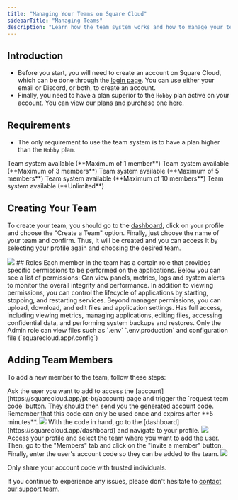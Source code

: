 ```yaml
---
title: "Managing Your Teams on Square Cloud"
sidebarTitle: "Managing Teams"
description: "Learn how the team system works and how to manage your teams"
---
```


## Introduction

- Before you start, you will need to create an account on Square Cloud, which can be done through the [login page](https://squarecloud.app/login). You can use either your email or Discord, or both, to create an account.
- Finally, you need to have a plan superior to the `Hobby` plan active on your account. You can view our plans and purchase one [here](https://squarecloud.app/plans).

## Requirements

- The only requirement to use the team system is to have a plan higher than the `Hobby` plan.

<CardGroup cols={2}>
  <Card title="Standard" icon="star" href="https://squarecloud.app/pay/standard">
    Team system available (**Maximum of 1 member**)
  </Card>
  <Card title="Pro" icon="star" href="https://squarecloud.app/pay/pro">
    Team system available (**Maximum of 3 members**)
  </Card>
  <Card title="Business" icon="star" href="https://squarecloud.app/pay/business">
    Team system available (**Maximum of 5 members**)
  </Card>
  <Card title="Enterprise 32" icon="star" href="https://squarecloud.app/pay/enterprise-32">
    Team system available (**Maximum of 10 members**)
  </Card>
  <Card title="Enterprise 48+" icon="star" href="https://squarecloud.app/pay/enterprise-48">
    Team system available (**Unlimited**)
  </Card>
</CardGroup>

## Creating Your Team

To create your team, you should go to the [dashboard](https://squarecloud.app/dashboard), click on your profile and choose the "Create a Team" option. Finally, just choose the name of your team and confirm. Thus, it will be created and you can access it by selecting your profile again and choosing the desired team.
<Frame>
    <img src="/images/articles/teams/create-team.png" style={{ borderRadius: "0.2rem" }} />
</Frame>
## Roles
Each member in the team has a certain role that provides specific permissions to be performed on the applications. Below you can see a list of permissions:

<AccordionGroup>
  <Accordion title="View" icon="eye">
  Can view panels, metrics, logs and system alerts to monitor the overall integrity and performance.
  </Accordion>

  <Accordion title="Manager" icon="user-tie">
    In addition to viewing permissions, you can control the lifecycle of applications by starting, stopping, and restarting services.
  </Accordion>

  <Accordion title="Maintain" icon="wrench">
    Beyond manager permissions, you can upload, download, and edit files and application settings.
  </Accordion>

  <Accordion title="Admin" icon="user-shield">
    Has full access, including viewing metrics, managing applications, editing files, accessing confidential data, and performing system backups and restores.
  </Accordion>
</AccordionGroup>

<Note>
 Only the Admin role can view files such as `.env` `.env.production` and configuration file (`squarecloud.app/.config`)
</Note>


## Adding Team Members
To add a new member to the team, follow these steps:

<Steps>
  <Step title="First Step" icon="check">
    Ask the user you want to add to access the [account](https://squarecloud.app/pt-br/account) page and trigger the `request team code` button. They should then send you the generated account code. Remember that this code can only be used once and expires after **5 minutes**.
<Frame>
    <img src="/images/articles/teams/team-code.png" style={{ borderRadius: "0.2rem" }} />
</Frame>
  </Step>
  <Step title="Second Step" icon="star">
    With the code in hand, go to the [dashboard](https://squarecloud.app/dashboard) and navigate to your profile.
<Frame>
    <img src="/images/articles/teams/profile-user.gif" style={{ borderRadius: "0.2rem" }} />
</Frame>
  </Step>
  <Step title="Third Step" icon="envelope">
    Access your profile and select the team where you want to add the user. Then, go to the "Members" tab and click on the "Invite a member" button.
  </Step>
  <Step title="Fourth Step" icon="code">
    Finally, enter the user's account code so they can be added to the team.
<Frame>
    <img src="/images/articles/teams/invite.gif" style={{ borderRadius: "0.2rem" }} />
</Frame>
  </Step>
</Steps>

<Warning>Only share your account code with trusted individuals.</Warning>

If you continue to experience any issues, please don't hesitate to [contact our support team](/company/support).